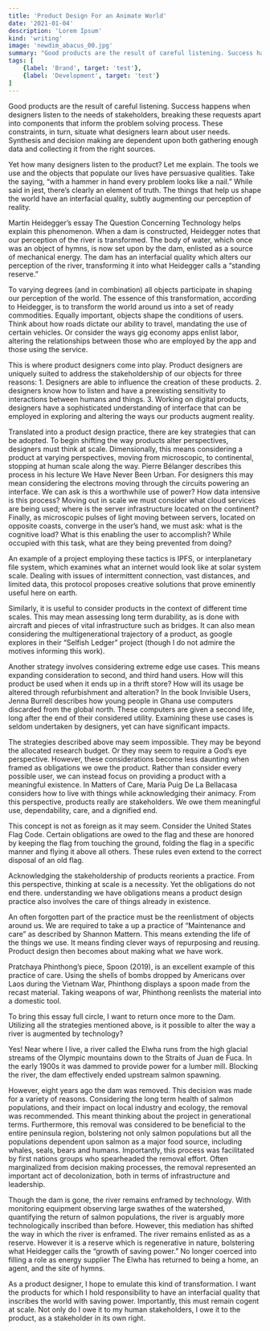 ```yaml
---
title: 'Product Design For an Animate World'
date: '2021-01-04'
description: 'Lorem Ipsum'
kind: 'writing'
image: 'newdim_abacus_00.jpg'
summary: "Good products are the result of careful listening. Success happens when designers listen to the needs of stakeholders, breaking these requests apart into components that inform the problem solving process"
tags: [
    {label: 'Brand', target: 'test'},
    {label: 'Development', target: 'test'}
]
---
```


Good products are the result of careful listening. Success happens when designers listen to the needs of stakeholders, breaking these requests apart into components that inform the problem solving process. These constraints, in turn, situate what designers learn about user needs. Synthesis and decision making are dependent upon both gathering enough data and collecting it from the right sources.

Yet how many designers listen to the product? Let me explain. The tools we use and the objects that populate our lives have persuasive qualities. Take the saying, “with a hammer in hand every problem looks like a nail.” While said in jest, there’s clearly an element of truth. The things that help us shape the world have an interfacial quality, subtly augmenting our perception of reality.

Martin Heidegger’s essay The Question Concerning Technology helps explain this phenomenon. When a dam is constructed, Heidegger notes that our perception of the river is transformed. The body of water, which once was an object of hymns, is now set upon by the dam, enlisted as a source of mechanical energy. The dam has an interfacial quality which alters our perception of the river, transforming it into what Heidegger calls a “standing reserve.”

To varying degrees (and in combination) all objects participate in shaping our perception of the world. The essence of this transformation, according to Heidegger, is to transform the world around us into a set of ready commodities. Equally important, objects shape the conditions of users. Think about how roads dictate our ability to travel, mandating the use of certain vehicles. Or consider the ways gig economy apps enlist labor, altering the relationships between those who are employed by the app and those using the service.

This is where product designers come into play. Product designers are uniquely suited to address the stakeholdership of our objects for three reasons: 1. Designers are able to influence the creation of these products. 2. designers know how to listen and have a preexisting sensitivity to interactions between humans and things. 3. Working on digital products, designers have a sophisticated understanding of interface that can be employed in exploring and altering the ways our products augment reality.

Translated into a product design practice, there are key strategies that can be adopted. To begin shifting the way products alter perspectives, designers must think at scale. Dimensionally, this means considering a product at varying perspectives, moving from microscopic, to continental, stopping at human scale along the way. Pierre Bélanger describes this process in his lecture We Have Never Been Urban. For designers this may mean considering the electrons moving through the circuits powering an interface. We can ask is this a worthwhile use of power? How data intensive is this process? Moving out in scale we must consider what cloud services are being used; where is the server infrastructure located on the continent? Finally, as microscopic pulses of light moving between servers, located on opposite coasts, converge in the user’s hand, we must ask: what is the cognitive load? What is this enabling the user to accomplish? While occupied with this task, what are they being prevented from doing?

An example of a project employing these tactics is IPFS, or interplanetary file system, which examines what an internet would look like at solar system scale. Dealing with issues of intermittent connection, vast distances, and limited data, this protocol proposes creative solutions that prove eminently useful here on earth.

Similarly, it is useful to consider products in the context of different time scales. This may mean assessing long term durability, as is done with aircraft and pieces of vital infrastructure such as bridges. It can also mean considering the multigenerational trajectory of a product, as google explores in their “Selfish Ledger” project (though I do not admire the motives informing this work).

Another strategy involves considering extreme edge use cases. This means expanding consideration to second, and third hand users. How will this product be used when it ends up in a thrift store? How will its usage be altered through refurbishment and alteration? In the book Invisible Users, Jenna Burrell describes how young people in Ghana use computers discarded from the global north. These computers are given a second life, long after the end of their considered utility. Examining these use cases is seldom undertaken by designers, yet can have significant impacts.

The strategies described above may seem impossible. They may be beyond the allocated research budget. Or they may seem to require a God’s eye perspective. However, these considerations become less daunting when framed as obligations we owe the product. Rather than consider every possible user, we can instead focus on providing a product with a meaningful existence. In Matters of Care, María Puig De La Bellacasa considers how to live with things while acknowledging their animacy. From this perspective, products really are stakeholders. We owe them meaningful use, dependability, care, and a dignified end.

This concept is not as foreign as it may seem. Consider the United States Flag Code. Certain obligations are owed to the flag and these are honored by keeping the flag from touching the ground, folding the flag in a specific manner and flying it above all others. These rules even extend to the correct disposal of an old flag.

Acknowledging the stakeholdership of products reorients a practice. From this perspective, thinking at scale is a necessity. Yet the obligations do not end there. understanding we have obligations means a product design practice also involves the care of things already in existence.

An often forgotten part of the practice must be the reenlistment of objects around us. We are required to take a up a practice of “Maintenance and care” as described by Shannon Mattern. This means extending the life of the things we use. It means finding clever ways of repurposing and reusing. Product design then becomes about making what we have work.

Pratchaya Phinthong’s piece, Spoon (2019), is an excellent example of this practice of care. Using the shells of bombs dropped by Americans over Laos during the Vietnam War, Phinthong displays a spoon made from the recast material. Taking weapons of war, Phinthong reenlists the material into a domestic tool.

To bring this essay full circle, I want to return once more to the Dam. Utilizing all the strategies mentioned above, is it possible to alter the way a river is augmented by technology?

Yes! Near where I live, a river called the Elwha runs from the high glacial streams of the Olympic mountains down to the Straits of Juan de Fuca. In the early 1900s it was dammed to provide power for a lumber mill. Blocking the river, the dam effectively ended upstream salmon spawning.

However, eight years ago the dam was removed. This decision was made for a variety of reasons. Considering the long term health of salmon populations, and their impact on local industry and ecology, the removal was recommended. This meant thinking about the project in generational terms. Furthermore, this removal was considered to be beneficial to the entire peninsula region, bolstering not only salmon populations but all the populations dependent upon salmon as a major food source, including whales, seals, bears and humans. Importantly, this process was facilitated by first nations groups who spearheaded the removal effort. Often marginalized from decision making processes, the removal represented an important act of decolonization, both in terms of infrastructure and leadership.

Though the dam is gone, the river remains enframed by technology. With monitoring equipment observing large swathes of the watershed, quantifying the return of salmon populations, the river is arguably more technologically inscribed than before. However, this mediation has shifted the way in which the river is enframed. The river remains enlisted as as a reserve. However it is a reserve which is regenerative in nature, bolstering what Heidegger calls the “growth of saving power.” No longer coerced into filling a role as energy supplier The Elwha has returned to being a home, an agent, and the site of hymns.

As a product designer, I hope to emulate this kind of transformation. I want the products for which I hold responsibility to have an interfacial quality that inscribes the world with saving power. Importantly, this must remain cogent at scale. Not only do I owe it to my human stakeholders, I owe it to the product, as a stakeholder in its own right.